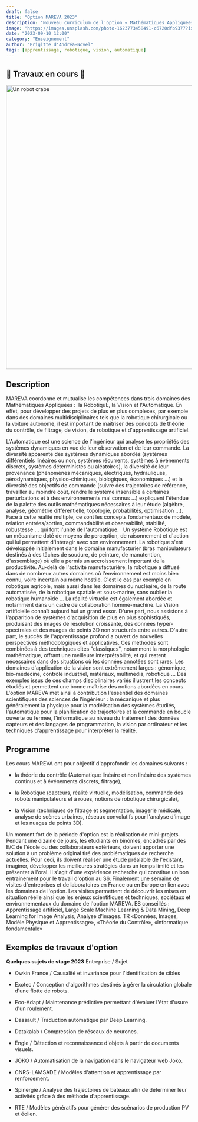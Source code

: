 ```yaml
---
draft: false
title: "Option MAREVA 2023"
description: "Nouveau curriculum de l'option « Mathématiques Appliquées: Robotique, Vision et Automatique » à Mines Paris – PSL"
image: "https://images.unsplash.com/photo-1623773458491-c6720dfb9377?ixlib=rb-4.0.3&q=85&fm=jpg&crop=entropy&cs=srgb&w=430&h=240"
date: "2023-09-10 12:00"
category: "Enseignement"
author: "Brigitte d'Andréa-Novel"
tags: [apprentissage, robotique, vision, automatique]
---
```


## 🚧 Travaux en cours 🚧



<Image
  src={robot}
  alt="Un robot crabe"
  width="768"
  loading="eager"
  format="avif"
/>


## Description

MAREVA coordonne et mutualise les compétences dans trois domaines des Mathématiques Appliquées :  la RobotiquE, la Vision et l'Automatique. 
En effet, pour développer des projets de plus en plus complexes, 
par exemple dans des domaines multidisciplinaires tels que la robotique 
chirurgicale ou la voiture autonome, 
il est important de maîtriser des concepts de théorie du contrôle, 
de filtrage, de vision, de robotique et d'apprentissage artificiel.

L'Automatique est une science de l'ingénieur qui analyse les propriétés des systèmes dynamiques en vue de leur observation et de leur commande. La diversité apparente des systèmes dynamiques abordés (systèmes différentiels linéaires ou non, systèmes récurrents, systèmes à événements discrets, systèmes déterministes ou aléatoires), la diversité de leur provenance (phénomènes mécaniques, électriques, hydrauliques, aérodynamiques, physico-chimiques, biologiques, économiques …) et la diversité des objectifs de commande (suivre des trajectoires de référence, travailler au moindre coût, rendre le système insensible à certaines perturbations et à des environnements mal connus …) expliquent l'étendue de la palette des outils mathématiques nécessaires à leur étude (algèbre, analyse, géométrie différentielle, topologie, probabilités, optimisation …). Face à cette réalité multiple, ce sont les concepts fondamentaux de modèle, relation entrées/sorties, commandabilité et observabilité, stabilité, robustesse … qui font l'unité de l'automatique.  
Un système Robotique est un mécanisme doté de moyens de perception, de raisonnement et d'action qui lui permettent d'interagir avec son environnement. La robotique s'est développée initialement dans le domaine manufacturier (bras manipulateurs destinés à des tâches de soudure, de peinture, de manutention, d'assemblage) où elle a permis un accroissement important de la productivité. Au-delà de l'activité manufacturière, la robotique a diffusé dans de nombreux autres domaines où l'environnement est moins bien connu, voire incertain ou même hostile. C'est le cas par exemple en robotique agricole, mais aussi dans les domaines du nucléaire, de la route automatisée, de la robotique spatiale et sous-marine, sans oublier la robotique humanoïde … La réalité virtuelle est également abordée et notamment dans un cadre de collaboration homme-machine.
La Vision artificielle connaît aujourd'hui un grand essor. D'une part, nous assistons à l'apparition de systèmes d'acquisition de plus en plus sophistiqués, produisant des images de résolution croissante, des données hyper-spectrales et des nuages de points 3D non structurés entre autres. D'autre part, le succès de l'apprentissage profond a ouvert de nouvelles perspectives méthodologiques et applicatives. Ces méthodes sont combinées à des techniques dites "classiques", notamment la morphologie mathématique, offrant une meilleure interprétabilité, et qui restent nécessaires dans des situations où les données annotées sont rares. Les domaines d'application de la vision sont extrêmement larges : génomique, bio-médecine, contrôle industriel, matériaux, multimedia, robotique ... Des exemples issus de ces champs disciplinaires variés illustrent les concepts étudiés et permettent une bonne maîtrise des notions abordées en cours. 
L'option MAREVA met ainsi à contribution l'essentiel des domaines scientifiques des sciences de l'ingénieur : la mécanique et plus généralement la physique pour la modélisation des systèmes étudiés, l'automatique pour la planification de trajectoires et la commande en boucle ouverte ou fermée, l'informatique au niveau du traitement des données capteurs et des langages de programmation, la vision par ordinateur et les techniques d'apprentissage pour interpréter la réalité.

## Programme

Les cours MAREVA ont pour objectif d'approfondir les domaines suivants :

  - la théorie du contrôle (Automatique linéaire et non linéaire des systèmes continus et à événements discrets, filtrage),

  - la Robotique (capteurs, réalité virtuelle, modélisation, commande des robots manipulateurs et à roues, notions de robotique chirurgicale), 
  
  - la Vision (techniques de filtrage et segmentation, imagerie médicale, analyse de scènes urbaines, réseaux convolutifs pour l'analyse d'image et les nuages de points 3D).

Un moment fort de la période d'option est la réalisation de mini-projets. Pendant une dizaine de jours, les étudiants en binômes, encadrés par des E/C de l'école ou des collaborateurs extérieurs, doivent apporter une solution à un problème original tiré des problématiques de recherche actuelles.  Pour ceci, ils doivent réaliser une étude préalable de l'existant, imaginer, développer les meilleures stratégies dans un temps limité et les présenter à l'oral. Il s'agit d'une expérience recherche qui constitue un bon entrainement pour le travail d'option au S6.
Finalement une semaine de visites d'entreprises et de laboratoires en France ou en Europe en lien avec les domaines de l'option. Les visites permettent de découvrir les mises en situation réelle ainsi que les enjeux scientifiques et techniques, sociétaux et environnementaux du domaine de l'option MAREVA.
ES conseillés : Apprentissage artificiel, Large­ Scale Machine Learning & Data Mining, Deep Learning for Image Analysis, Analyse d'images. TR «Données, Images, Modèle Physique et Apprentissage»,  «Théorie du Contrôle», «Informatique fondamentale»

## Exemples de travaux d'option

**Quelques sujets de stage 2023** Entreprise / Sujet 

  - Owkin France / Causalité et invariance pour l'identification de cibles 
  
  - Exotec / Conception d'algorithmes destinés à gérer la circulation globale d'une flotte de robots.

  - Eco-Adapt / Maintenance prédictive permettant d'évaluer l'état d'usure d'un roulement. 

  - Dassault / Traduction automatique par Deep Learning.

  - Datakalab / Compression de réseaux de neurones.

  - Engie / Détection et reconnaissance d'objets à partir de documents visuels.

  - JOKO / Automatisation de la navigation dans le navigateur web Joko.

  -  CNRS-LAMSADE / Modèles d'attention et apprentissage par renforcement.

  - Spinergie / Analyse des trajectoires de bateaux afin de déterminer leur activités grâce à des méthode d'apprentissage.

  - RTE / Modèles génératifs pour générer des scénarios de production PV et éolien. 
